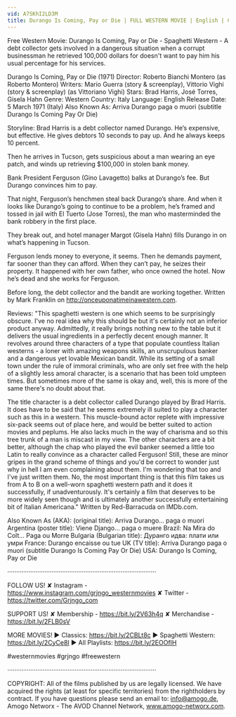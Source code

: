 ```yaml
---
vid: A7SKhI2LD3M
title: Durango Is Coming, Pay or Die | FULL WESTERN MOVIE | English | Cowboys | Free Movie
---
```


Free Western Movie: Durango Is Coming, Pay or Die - Spaghetti Western - A debt collector gets involved in a dangerous situation when a corrupt businessman he retrieved 100,000 dollars for doesn't want to pay him his usual percentage for his services. 

Durango Is Coming, Pay or Die (1971)
Director: Roberto Bianchi Montero (as Roberto Montero)
Writers: Mario Guerra (story & screenplay), Vittorio Vighi (story & screenplay) (as Vittoriano Vighi)
Stars: Brad Harris, José Torres, Gisela Hahn 
Genre: Western 
Country: Italy
Language: English
Release Date: 5 March 1971 (Italy) 
Also Known As: Arriva Durango paga o muori (subtitle Durango Is Coming Pay Or Die) 

Storyline:
Brad Harris is a debt collector named Durango. He’s expensive, but effective. He gives debtors 10 seconds to pay up. And he always keeps 10 percent.

Then he arrives in Tucson, gets suspicious about a man wearing an eye patch, and winds up retrieving $100,000 in stolen bank money.

Bank President Ferguson (Gino Lavagetto) balks at Durango’s fee. But Durango convinces him to pay.

That night, Ferguson’s henchmen steal back Durango’s share. And when it looks like Durango’s going to continue to be a problem, he’s framed and tossed in jail with El Tuerto (Jose Torres), the man who masterminded the bank robbery in the first place.

They break out, and hotel manager Margot (Gisela Hahn) fills Durango in on what’s happening in Tucson.

Ferguson lends money to everyone, it seems. Then he demands payment, far sooner than they can afford. When they can’t pay, he seizes their property. It happened with her own father, who once owned the hotel. Now he’s dead and she works for Ferguson.

Before long, the debt collector and the bandit are working together. Written by Mark Franklin on http://onceuponatimeinawestern.com.

Reviews:
"This spaghetti western is one which seems to be surprisingly obscure. I've no real idea why this should be but it's certainly not an inferior product anyway. Admittedly, it really brings nothing new to the table but it delivers the usual ingredients in a perfectly decent enough manner. It revolves around three characters of a type that populate countless Italian westerns - a loner with amazing weapons skills, an unscrupulous banker and a dangerous yet lovable Mexican bandit. While its setting of a small town under the rule of immoral criminals, who are only set free with the help of a slightly less amoral character, is a scenario that has been told umpteen times. But sometimes more of the same is okay and, well, this is more of the same there's no doubt about that.

The title character is a debt collector called Durango played by Brad Harris. It does have to be said that he seems extremely ill suited to play a character such as this in a western. This muscle-bound actor replete with impressive six-pack seems out of place here, and would be better suited to action movies and peplums. He also lacks much in the way of charisma and so this tree trunk of a man is miscast in my view. The other characters are a bit better, although the chap who played the evil banker seemed a little too Latin to really convince as a character called Ferguson! Still, these are minor gripes in the grand scheme of things and you'd be correct to wonder just why in hell I am even complaining about them. I'm wondering that too and I've just written them. No, the most important thing is that this film takes us from A to B on a well-worn spaghetti western path and it does it successfully, if unadventurously. It's certainly a film that deserves to be more widely seen though and is ultimately another successfully entertaining bit of Italian Americana." Written by Red-Barracuda on IMDb.com.

Also Known As (AKA):
(original title): Arriva Durango... paga o muori
Argentina (poster title): Viene Django... paga o muere
Brazil: Na Mira do Colt... Paga ou Morre
Bulgaria (Bulgarian title): Дуранго идва: плати или умри
France: Durango encaisse ou tue
UK (TV title): Arriva Durango paga o muori (subtitle Durango Is Coming Pay Or Die)
USA: Durango Is Coming, Pay or Die

····················································································

FOLLOW US!
✘ Instagram - https://www.instagram.com/grjngo_westernmovies
✘ Twitter - https://twitter.com/Grjngo_com

SUPPORT US!
✘ Membership - https://bit.ly/2V63h4q
✘ Merchandise - https://bit.ly/2FLB0sV

MORE MOVIES! 
► Classics: https://bit.ly/2CBLt8c 
► Spaghetti Western: https://bit.ly/2CyCe8I 
► All Playlists: https://bit.ly/2EOOfIH 

#westernmovies #grjngo #freewestern

····················································································

COPYRIGHT: All of the films published by us are legally licensed. We have acquired the rights (at least for specific territories) from the rightholders by contract. If you have questions please send an email to: info@amogo.de, Amogo Networx - The AVOD Channel Network, www.amogo-networx.com.
